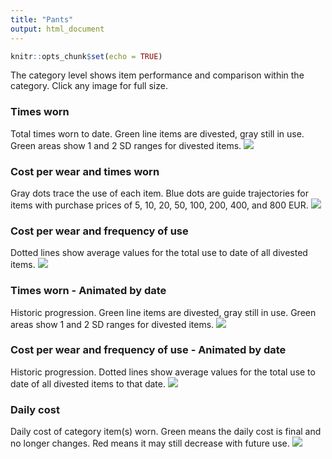 ```yaml
---
title: "Pants"
output: html_document
---
```


```r
knitr::opts_chunk$set(echo = TRUE)

```

The category level shows item performance and comparison within the category. Click any image for full size.

### Times worn
Total times worn to date. Green line items are divested, gray still in use. Green areas show 1 and 2 SD ranges for divested items.
[![](https://www.dropbox.com/s/m6nztnz20hmubq0/Category-Pants-Times_used.png?raw=1)](https://www.dropbox.com/s/m6nztnz20hmubq0/Category-Pants-Times_used.png?raw=1){target="_blank"}

### Cost per wear and times worn
Gray dots trace the use of each item. Blue dots are guide trajectories for items with purchase prices of 5, 10, 20, 50, 100, 200, 400, and 800 EUR.
[![](https://www.dropbox.com/s/d6jg6a7m9pu4f9v/Category-Pants-Cost_and_Cumulative_use.png?raw=1)](https://www.dropbox.com/s/d6jg6a7m9pu4f9v/Category-Pants-Cost_and_Cumulative_use.png?raw=1){target="_blank"}

### Cost per wear and frequency of use
Dotted lines show average values for the total use to date of all divested items.
[![](https://www.dropbox.com/s/7i8k9jivdg0fbmd/Category-Pants.png?raw=1)](https://www.dropbox.com/s/7i8k9jivdg0fbmd/Category-Pants.png?raw=1){target="_blank"}

### Times worn - Animated by date
Historic progression. Green line items are divested, gray still in use. Green areas show 1 and 2 SD ranges for divested items. 
![](https://www.dropbox.com/s/0stlyp89qx6li4g/Category-Pants-Times_used-animation.gif?raw=1)

### Cost per wear and frequency of use - Animated by date
Historic progression. Dotted lines show average values for the total use to date of all divested items to that date.
![](https://www.dropbox.com/s/5dd2c5t0hlt6bzw/Category-Pants-animation.gif?raw=1)

### Daily cost
Daily cost of category item(s) worn. Green means the daily cost is final and no longer changes. Red means it may still decrease with future use.
[![](https://www.dropbox.com/s/3u15xpbegqd15vi/Category-Pants-Daily_cost.png?raw=1)](https://www.dropbox.com/s/3u15xpbegqd15vi/Category-Pants-Daily_cost.png?raw=1){target="_blank"}
